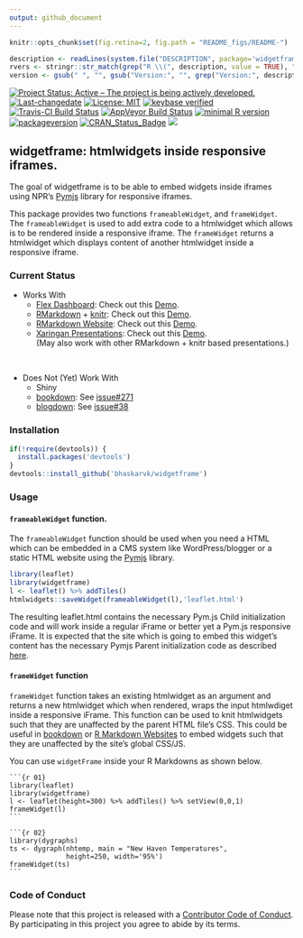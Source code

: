 ```yaml
---
output: github_document
---
```

```r
knitr::opts_chunk$set(fig.retina=2, fig.path = "README_figs/README-")
```

```r
description <- readLines(system.file("DESCRIPTION", package='widgetframe'))
rvers <- stringr::str_match(grep("R \\(", description, value = TRUE), "[0-9]{1,4}\\.[0-9]{1,4}\\.[0-9]{1,4}")[1,1]
version <- gsub(" ", "", gsub("Version:", "", grep("Version:", description, value = TRUE)))
```

[![Project Status: Active – The project is being actively developed.](http://www.repostatus.org/badges/latest/active.svg)](http://www.repostatus.org/#active) [![Last-changedate](https://img.shields.io/badge/last%20change-`r gsub('-', '--', Sys.Date())`-green.svg)](/commits/master)  [![License: MIT](https://img.shields.io/badge/License-MIT-yellow.svg)](https://opensource.org/licenses/MIT) [![keybase verified](https://img.shields.io/badge/keybase-verified-brightgreen.svg)](https://gist.github.com/bhaskarvk/46fbf2ba7b5713151d7e) [![Travis-CI Build Status](https://travis-ci.org/bhaskarvk/widgetframe.svg?branch=master)](https://travis-ci.org/bhaskarvk/widgetframe) [![AppVeyor Build Status](https://ci.appveyor.com/api/projects/status/github/bhaskarvk/widgetframe?branch=master&svg=true)](https://ci.appveyor.com/project/bhaskarvk/widgetframe) [![minimal R version](https://img.shields.io/badge/R%3E%3D-`r rvers`-6666ff.svg)](https://cran.r-project.org/) [![packageversion](https://img.shields.io/badge/Package%20version-`r version`-orange.svg?style=flat-square)](commits/master) [![CRAN_Status_Badge](http://www.r-pkg.org/badges/version/widgetframe)](https://cran.r-project.org/package=widgetframe) [![](http://cranlogs.r-pkg.org/badges/grand-total/widgetframe)](http://cran.rstudio.com/web/packages/widgetframe/index.html)

## widgetframe: htmlwidgets inside responsive iframes.

The goal of widgetframe is to be able to embed widgets inside iframes using NPR's [Pymjs](http://blog.apps.npr.org/pym.js/) library for responsive iframes.

This package provides two functions `frameableWidget`, and `frameWidget`. The `frameableWidget` is used to add extra code to a htmlwidget which allows is to be rendered inside a responsive iframe. The `frameWidget` returns a htmlwidget which displays content of another htmlwidget inside a responsive iframe. 

### Current Status

- Works With
    * [Flex Dashboard](http://rmarkdown.rstudio.com/flexdashboard/): Check out this [Demo](https://rawgit.com/bhaskarvk/widgetframe/master/inst/examples/flexdashboard/dashboard.html).
    * [RMarkdown](rmarkdown.rstudio.com) + [knitr](yihui.name/knitr/): Check out this [Demo](https://rawgit.com/bhaskarvk/widgetframe/master/inst/examples/rmarkdown/knitr_example.html).
    * [RMarkdown Website](http://rmarkdown.rstudio.com/lesson-13.html): Check out this [Demo](https://rawgit.com/bhaskarvk/widgetframe/master/inst/examples/rmarkdown-website/index.html).
    * [Xaringan Presentations](https://slides.yihui.name/xaringan/): Check out this [Demo](https://rawgit.com/bhaskarvk/widgetframe/master/inst/examples/xaringan/widgetframe.html#1).<br/>(May also work with other RMarkdown + knitr based presentations.)

<br/>

- Does Not (Yet) Work With
    * Shiny
    * [bookdown](https://bookdown.org/): See [issue#271](https://github.com/rstudio/bookdown/issues/271)
    * [blogdown](https://github.com/rstudio/blogdown/): See [issue#38](https://github.com/rstudio/blogdown/issues/38)

### Installation

```r
if(!require(devtools)) {
  install.packages('devtools')
}
devtools::install_github('bhaskarvk/widgetframe')
```

### Usage

#### `frameableWidget` function.

The `frameableWidget` function should be used when you need a HTML which can be embedded in a CMS system like WordPress/blogger or a static HTML website using the [Pymjs](http://blog.apps.npr.org/pym.js/) library.

```r
library(leaflet)
library(widgetframe)
l <- leaflet() %>% addTiles()
htmlwidgets::saveWidget(frameableWidget(l),'leaflet.html')
```

The resulting leaflet.html contains the necessary Pym.js Child initialization code and will work inside a regular iFrame or better yet a Pym.js responsive iFrame. It is expected that the site which is going to embed this widget's content has the necessary Pymjs Parent initialization code as described [here](http://blog.apps.npr.org/pym.js/).

#### `frameWidget` function

`frameWidget` function takes an existing htmlwidget as an argument and returns a new htmlwidget which when rendered, wraps the input htmlwdiget inside a responsive iFrame. This function can be used to knit htmlwidgets such that they are unaffected by the parent HTML file's CSS. This could be useful in [bookdown](https://bookdown.org/) or [R Markdown Websites](http://rmarkdown.rstudio.com/rmarkdown_websites.html) to embed widgets such that they are unaffected by the site's global CSS/JS.

You can use `widgetFrame` inside your R Markdowns as shown below.

<pre><code>```{r 01}
library(leaflet)
library(widgetframe)
l <- leaflet(height=300) %>% addTiles() %>% setView(0,0,1)
frameWidget(l)
```</code></pre>


<pre><code>```{r 02}
library(dygraphs)
ts <- dygraph(nhtemp, main = "New Haven Temperatures",
              height=250, width='95%')
frameWidget(ts)
```</code></pre>

### Code of Conduct
Please note that this project is released with a [Contributor Code of Conduct](CONDUCT.md). By participating in this project you agree to abide by its terms.

